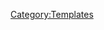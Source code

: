 <div style="position: absolute; left: {{{2|{{{left}}}}}}px; top: {{{3|{{{top}}}}}}px; background:inherit;">{{{1}}}</div>
<noinclude>[[Category:Templates]]</noinclude>